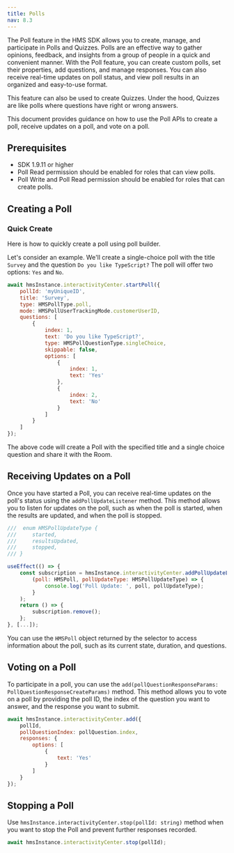 ```yaml
---
title: Polls
nav: 8.3
---
```


The Poll feature in the HMS SDK allows you to create, manage, and participate in Polls and Quizzes. Polls are an effective way to gather opinions, feedback, and insights from a group of people in a quick and convenient manner. With the Poll feature, you can create custom polls, set their properties, add questions, and manage responses. You can also receive real-time updates on poll status, and view poll results in an organized and easy-to-use format.

This feature can also be used to create Quizzes. Under the hood, Quizzes are like polls where questions have right or wrong answers.

This document provides guidance on how to use the Poll APIs to create a poll, receive updates on a poll, and vote on a poll.

## Prerequisites

-   SDK 1.9.11 or higher
-   Poll Read permission should be enabled for roles that can view polls.
-   Poll Write and Poll Read permission should be enabled for roles that can create polls.

## Creating a Poll

### Quick Create

Here is how to quickly create a poll using poll builder.

Let's consider an example. We'll create a single-choice poll with the title `Survey` and the question `Do you like TypeScript?` The poll will offer two options: `Yes` and `No`.

```js
await hmsInstance.interactivityCenter.startPoll({
    pollId: 'myUniqueID',
    title: 'Survey',
    type: HMSPollType.poll,
    mode: HMSPollUserTrackingMode.customerUserID,
    questions: [
        {
            index: 1,
            text: 'Do you like TypeScript?',
            type: HMSPollQuestionType.singleChoice,
            skippable: false,
            options: [
                {
                    index: 1,
                    text: 'Yes'
                },
                {
                    index: 2,
                    text: 'No'
                }
            ]
        }
    ]
});
```

The above code will create a Poll with the specified title and a single choice question and share it with the Room.

## Receiving Updates on a Poll

Once you have started a Poll, you can receive real-time updates on the poll's status using the `addPollUpdateListener` method. This method allows you to listen for updates on the poll, such as when the poll is started, when the results are updated, and when the poll is stopped.

```js
///  enum HMSPollUpdateType {
///     started,
///     resultsUpdated,
///     stopped,
/// }

useEffect(() => {
    const subscription = hmsInstance.interactivityCenter.addPollUpdateListener(
        (poll: HMSPoll, pollUpdateType: HMSPollUpdateType) => {
            console.log('Poll Update: ', poll, pollUpdateType);
        }
    );
    return () => {
        subscription.remove();
    };
}, [...]);

```

You can use the `HMSPoll` object returned by the selector to access information about the poll, such as its current state, duration, and questions.

## Voting on a Poll

To participate in a poll, you can use the `add(pollQuestionResponseParams: PollQuestionResponseCreateParams)` method. This method allows you to vote on a poll by providing the poll ID, the index of the question you want to answer, and the response you want to submit.

```js
await hmsInstance.interactivityCenter.add({
    pollId,
    pollQuestionIndex: pollQuestion.index,
    responses: {
        options: [
            {
                text: 'Yes'
            }
        ]
    }
});
```

## Stopping a Poll

Use `hmsInstance.interactivityCenter.stop(pollId: string)` method when you want to stop the Poll and prevent further responses recorded.

```js
await hmsInstance.interactivityCenter.stop(pollId);
```
